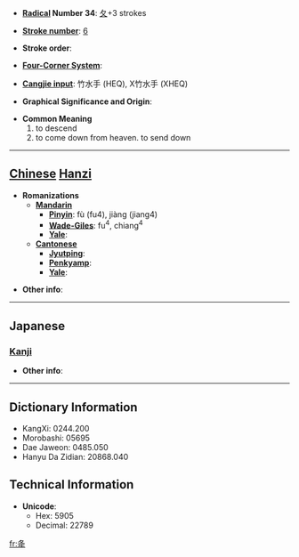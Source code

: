 * '''[[Wiktionary:Chinese radical index| Radical]] Number 34''': [[Wiktionary:Chinese radical index 夂|夂]]+3 strokes

* '''[[Wiktionary:Chinese total strokes index|Stroke number]]''': [[Wiktionary:Chinese total strokes index 6|6]]

* '''Stroke order''': 

* '''[[Wiktionary:Chinese four corner index|Four-Corner System]]''': 

* '''[[Wiktionary:Chinese Cangjie index|Cangjie input]]''': 竹水手 (HEQ), X竹水手 (XHEQ)

* '''Graphical Significance and Origin''': 

* '''Common Meaning'''
*#to descend
*# to come down from heaven. to send down


----

== [[Chinese]] [[Hanzi]] ==

* '''Romanizations'''
** '''[[Mandarin]]'''
*** '''[[Pinyin]]''': fù (fu4), jiàng (jiang4)
*** '''[[Wade-Giles]]''': fu<sup>4</sup>, chiang<sup>4</sup>
*** '''[[Yale]]''': 
** '''[[Cantonese]]'''
*** '''[[Jyutping]]''':
*** '''[[Penkyamp]]''': 
*** '''[[Yale]]''': 

* '''Other info''': 

----

==Japanese==
===[[Kanji]]===
{{kanji|on readings=[[こう]] (kō)|kun readings=[[おおりる]] (ooriru), [[おおろす]] (oorosu), [[ふうる]] (fuuru)}}

* '''Other info''':  

----

== Dictionary Information ==

* KangXi: 0244.200
* Morobashi: 05695
* Dae Jaweon: 0485.050
* Hanyu Da Zidian: 20868.040

== Technical Information ==

* '''Unicode''':
** Hex: 5905
** Decimal: 22789

[[fr:夅]]